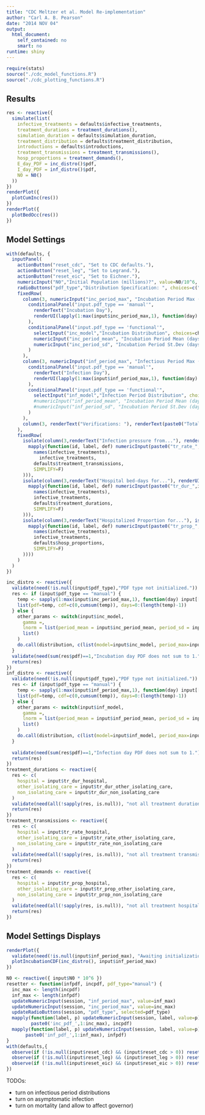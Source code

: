 ```yaml
---
title: "CDC Meltzer et al. Model Re-implementation"
author: "Carl A. B. Pearson"
date: "2014 NOV 04"
output:
  html_document:
    self_contained: no
    smart: no
runtime: shiny
---
```

```r
require(stats)
source("./cdc_model_functions.R")
source("./cdc_plotting_functions.R")
```

## Results

```r
res <- reactive({
  simulate(list(
    infective_treatments = defaults$infective_treatments,
    treatment_durations = treatment_durations(),
    simulation_duration = defaults$simulation_duration,
    treatment_distribution = defaults$treatment_distribution,
    introductions = defaults$introductions, 
    treatment_transmissions = treatment_transmissions(),
    hosp_proportions = treatment_demands(),
    E_day_PDF = inc_distro()$pdf,
    I_day_PDF = inf_distro()$pdf,
    N0 = N0()
  ))
})
renderPlot({
  plotCumInc(res())
})
renderPlot({
  plotBedOcc(res())
})
```

## Model Settings

```r
with(defaults, {
  inputPanel(
    actionButton("reset_cdc", "Set to CDC defaults."),
    actionButton("reset_leg", "Set to Legrand."),
    actionButton("reset_eic", "Set to Eichner."),
    numericInput("N0","Initial Population (millions)?", value=N0/10^6, min=0.01, max=100, step=0.01),
    radioButtons("pdf_type","Distribution Specification: ", choices=c("manual","functional"), selected="functional", inline=T),
    fixedRow(
      column(3, numericInput("inc_period_max", "Incubation Period Max (days)?", min=1, max=30, value=inc_period_max, step=1),
        conditionalPanel("input.pdf_type == 'manual'",
          renderText("Incubation Day"),
          renderUI(lapply(1:max(input$inc_period_max,1), function(day) numericInput(paste0("inc_pdf_",day), day, 0, min=0, max=1, step=0.0001)))
        ),
        conditionalPanel("input.pdf_type == 'functional'",
          selectInput("inc_model","Incubation Distribution", choices=choices, selected=inc_model),
          numericInput("inc_period_mean", "Incubation Period Mean (days)?", min=0.01, max=25, value=inc_period_mean, step=0.01),
          numericInput("inc_period_sd", "Incubation Period St.Dev (days)?", min=0.01, max=25, value=inc_period_sd, step=0.01)
        )
      ),
      column(3, numericInput("inf_period_max", "Infectious Period Max (days)?", min=1, max=15, value=inf_period_max, step=1),
        conditionalPanel("input.pdf_type == 'manual'",
          renderText("Infection Day"),
          renderUI(lapply(1:max(input$inf_period_max,1), function(day) numericInput(paste0("inf_pdf_",day), day, 0, min=0, max=1, step=0.0001)))
        ),
        conditionalPanel("input.pdf_type == 'functional'",
          selectInput("inf_model","Infection Period Distribution", choices=choices, selected=inf_model)
          #numericInput("inf_period_mean", "Incubation Period Mean (days)?", min=0.01, max=25, value=inc_period_mean, step=0.01),
          #numericInput("inf_period_sd", "Incubation Period St.Dev (days)?", min=0.01, max=25, value=inc_period_sd, step=0.01),   
        )
      ),
      column(3, renderText("Verifications: "), renderText(paste0("Total Inc. Day P: ", sum(inf_distro()$pdf))), renderText(paste0("Total Inf. Day P: ",sum(inf_distro()$pdf))))
    ),
    fixedRow(
      isolate(column(3,renderText("Infection pressure from..."), renderUI(
        mapply(function(id, label, def) numericInput(paste0("tr_rate_",id), label, treatment_transmissions[id], min=0.01, step=0.01, value=def),
          names(infective_treatments),
    	    infective_treatments,
          defaults$treatment_transmissions,
          SIMPLIFY=F)
      ))),
      isolate(column(3,renderText("Hospital bed-days for..."), renderUI(
        mapply(function(id, label, def) numericInput(paste0("tr_dur_",id), label, min=0, step=1, value=def),
          names(infective_treatments),
          infective_treatments,
          defaults$treatment_durations,
          SIMPLIFY=F)
      ))),
      isolate(column(3,renderText("Hospitalized Proportion for..."), isolate(renderUI(
        mapply(function(id, label, def) numericInput(paste0("tr_prop_",id), label, min=0.01, step=0.01, max=1, value=def),
          names(infective_treatments),
          infective_treatments,
          defaults$hosp_proportions,
          SIMPLIFY=F)
      ))))
    )
  )
})
```

```r
inc_distro <- reactive({
  validate(need(!is.null(input$pdf_type),"PDF type not initialized."))
  res <- if (input$pdf_type == "manual") {
    temp <- sapply(1:max(input$inc_period_max,1), function(day) input[[paste0('inc_pdf_',day)]])
    list(pdf=temp, cdf=c(0,cumsum(temp)), days=0:(length(temp)-1))
  } else {
    other_params <- switch(input$inc_model,
      gamma =,
      lnorm = list(period_mean = input$inc_period_mean, period_sd = input$inc_period_sd),
      list()
    )
    do.call(distribution, c(list(model=input$inc_model, period_max=input$inc_period_max), other_params) )
  }
  validate(need(sum(res$pdf)==1,"Incubation day PDF does not sum to 1."))
  return(res)
})
inf_distro <- reactive({
  validate(need(!is.null(input$pdf_type),"PDF type not initialized."))
  res <- if (input$pdf_type == "manual") {
    temp <- sapply(1:max(input$inf_period_max,1), function(day) input[[paste0('inf_pdf_',day)]])
    list(pdf=temp, cdf=c(0,cumsum(temp)), days=0:(length(temp)-1))
  } else {
    other_params <- switch(input$inf_model,
      gamma =,
      lnorm = list(period_mean = input$inf_period_mean, period_sd = input$inf_period_sd),
      list()
    )
    do.call(distribution, c(list(model=input$inf_model, period_max=input$inf_period_max), other_params) )
  }
  
  validate(need(sum(res$pdf)==1,"Infection day PDF does not sum to 1."))
  return(res)
})
treatment_durations <- reactive({
  res <- c(
    hospital = input$tr_dur_hospital,
    other_isolating_care = input$tr_dur_other_isolating_care,
    non_isolating_care = input$tr_dur_non_isolating_care
  )
  validate(need(all(!sapply(res, is.null)), "not all treatment durations specified."))
  return(res)
})
treatment_transmissions <- reactive({
  res <- c(
    hospital = input$tr_rate_hospital,
    other_isolating_care = input$tr_rate_other_isolating_care,
    non_isolating_care = input$tr_rate_non_isolating_care
  )
  validate(need(all(!sapply(res, is.null)), "not all treatment transmission rates specified."))
  return(res)
})
treatment_demands <- reactive({
  res <- c(
    hospital = input$tr_prop_hospital,
    other_isolating_care = input$tr_prop_other_isolating_care,
    non_isolating_care = input$tr_prop_non_isolating_care
  )
  validate(need(all(!sapply(res, is.null)), "not all treatment hospitalization rates specified."))
  return(res)
})
```

## Model Settings Displays

```r
renderPlot({
  validate(need(!is.null(input$inf_period_max), "Awaiting initialization of incfection period."))
  plotIncubationCDF(inc_distro(), input$inf_period_max)
})
```

```r
N0 <- reactive({ input$N0 * 10^6 })
resetter <- function(infpdf, incpdf, pdf_type="manual") {
  inc_max <- length(incpdf)
  inf_max <- length(infpdf)
  updateNumericInput(session, "inf_period_max", value=inf_max)
  updateNumericInput(session, "inc_period_max", value=inc_max)
  updateRadioButtons(session, "pdf_type", selected=pdf_type)
  mapply(function(label, p) updateNumericInput(session, label, value=p),
         paste0('inc_pdf_',1:inc_max), incpdf)
  mapply(function(label, p) updateNumericInput(session, label, value=p),
       paste0('inf_pdf_',1:inf_max), infpdf)
}
with(defaults,{
  observe(if (!is.null(input$reset_cdc) && (input$reset_cdc > 0)) resetter(inf_pdf_ref, inc_pdf_ref$cdc), priority = -1)
  observe(if (!is.null(input$reset_leg) && (input$reset_leg > 0)) resetter(inf_pdf_ref, inc_pdf_ref$legrand), priority = -1)
  observe(if (!is.null(input$reset_eic) && (input$reset_eic > 0)) resetter(inf_pdf_ref, inc_pdf_ref$eichner), priority = -1)
})
```

TODOs:

 - turn on infectious period distributions
 - turn on asymptomatic infection
 - turn on mortality (and allow to affect governor)